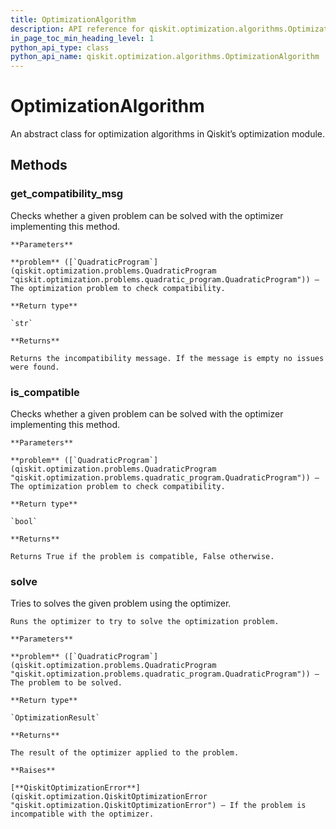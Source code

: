 ```yaml
---
title: OptimizationAlgorithm
description: API reference for qiskit.optimization.algorithms.OptimizationAlgorithm
in_page_toc_min_heading_level: 1
python_api_type: class
python_api_name: qiskit.optimization.algorithms.OptimizationAlgorithm
---
```


# OptimizationAlgorithm

<Class id="qiskit.optimization.algorithms.OptimizationAlgorithm" github="https://github.com/qiskit-community/qiskit-aqua/tree/stable/0.7/qiskit/optimization/algorithms/optimization_algorithm.py" signature="OptimizationAlgorithm">
  An abstract class for optimization algorithms in Qiskit’s optimization module.

  ## Methods

  ### get\_compatibility\_msg

  <Function id="qiskit.optimization.algorithms.OptimizationAlgorithm.get_compatibility_msg" signature="abstract OptimizationAlgorithm.get_compatibility_msg(problem)">
    Checks whether a given problem can be solved with the optimizer implementing this method.

    **Parameters**

    **problem** ([`QuadraticProgram`](qiskit.optimization.problems.QuadraticProgram "qiskit.optimization.problems.quadratic_program.QuadraticProgram")) – The optimization problem to check compatibility.

    **Return type**

    `str`

    **Returns**

    Returns the incompatibility message. If the message is empty no issues were found.
  </Function>

  ### is\_compatible

  <Function id="qiskit.optimization.algorithms.OptimizationAlgorithm.is_compatible" signature="OptimizationAlgorithm.is_compatible(problem)">
    Checks whether a given problem can be solved with the optimizer implementing this method.

    **Parameters**

    **problem** ([`QuadraticProgram`](qiskit.optimization.problems.QuadraticProgram "qiskit.optimization.problems.quadratic_program.QuadraticProgram")) – The optimization problem to check compatibility.

    **Return type**

    `bool`

    **Returns**

    Returns True if the problem is compatible, False otherwise.
  </Function>

  ### solve

  <Function id="qiskit.optimization.algorithms.OptimizationAlgorithm.solve" signature="abstract OptimizationAlgorithm.solve(problem)">
    Tries to solves the given problem using the optimizer.

    Runs the optimizer to try to solve the optimization problem.

    **Parameters**

    **problem** ([`QuadraticProgram`](qiskit.optimization.problems.QuadraticProgram "qiskit.optimization.problems.quadratic_program.QuadraticProgram")) – The problem to be solved.

    **Return type**

    `OptimizationResult`

    **Returns**

    The result of the optimizer applied to the problem.

    **Raises**

    [**QiskitOptimizationError**](qiskit.optimization.QiskitOptimizationError "qiskit.optimization.QiskitOptimizationError") – If the problem is incompatible with the optimizer.
  </Function>
</Class>

